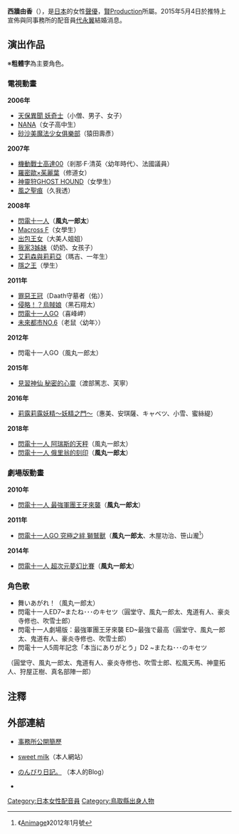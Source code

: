 {{藝人
|姓名 = 西墻由香
|類型 = 配音員
|圖片 = 
|圖片尺寸 = 
|圖片簡介 = 
|原名 = 
|外文名 = 
|外文 = 日文
|羅馬拼音 =
|英文名 = 
|暱稱 = 
|其他藝名 = 
|國籍 =
|民族 =
|籍貫 = 
|出生日期 = 11月21日
|出生地點 = {{JPN}}[[鳥取縣|鳥取縣]]
|逝世日期 = 
|逝世地點 = 
|職業 = 
|三圍 = 
|教育程度 = 
|宗教信仰 =
|配偶 = [[代永翼|代永翼]]
|兒女 = 
|父母 = 
|出身地 = 
|出道作 = 
|代表作 = 
|出道日期 = 
|活躍年代 = 
|唱片公司 =
|經紀公司 = [[賢Production|賢Production]]
|網站 = 
|相關團體 =
}}
{{Japanese|japanese=西墻 由香|kana=にしがき ゆか|romaji=Nishigaki Yuka}}
'''西牆由香'''（{{bd||11月21日|catIdx=Nishigaki Yuka}}），是[[日本|日本]]的女性[[聲優|聲優]]，[[賢Production|賢Production]]所屬。2015年5月4日於推特上宣佈與同事務所的配音員[[代永翼|代永翼]]結婚消息。

== 演出作品 ==
※'''粗體字'''為主要角色。
=== 電視動畫 ===
'''2006年'''
*[[天保異聞_妖奇士|天保異聞 妖奇士]]（小僧、男子、女子）
*[[NANA|NANA]]（女子高中生）
*[[砂沙美魔法少女俱樂部|砂沙美魔法少女俱樂部]]（猿田壽彥）

'''2007年'''
*[[機動戰士高達00|機動戰士高達00]]（剎那·F·清英〈幼年時代〉、法國議員）
*[[羅密歐×茱麗葉|羅密歐×茱麗葉]]（修道女）
*[[神靈狩GHOST_HOUND|神靈狩GHOST HOUND]]（女學生）
*[[風之聖痕|風之聖痕]]（久我透）

'''2008年'''
*[[閃電十一人|閃電十一人]]（'''風丸一郎太'''）
*[[Macross_F|Macross F]]（女學生）
*[[出包王女|出包王女]]（大美人姐姐）
*[[我家3姊妹|我家3姊妹]]（奶奶、女孩子）
*[[艾莉森與莉莉亞|艾莉森與莉莉亞]]（瑪吉、一年生）
*[[隱之王|隱之王]]（學生）

'''2011年'''
*[[罪惡王冠|罪惡王冠]]（Daath守墓者（佑））
*[[侵略！花枝娘|侵略！？烏賊娘]]（黑石翔太）
*[[閃電十一人GO|閃電十一人GO]]（喜峰岬）
*[[未來都市NO.6|未來都市NO.6]]（老鼠〈幼年〉）

'''2012年'''
*閃電十一人GO（風丸一郎太）

'''2015年'''
*[[見習神仙_秘密的心靈|見習神仙 秘密的心靈]]（渡部篤志、芙寧）

'''2016年'''
*[[莉露莉露妖精|莉露莉露妖精～妖精之門～]]（惠美、安琪薩、キャベツ、小雪、蜜絲緹）

'''2018年'''
*[[閃電十一人_阿瑞斯的天秤|閃電十一人 阿瑞斯的天秤]]（風丸一郎太）
*[[閃電十一人_俄里翁的刻印|閃電十一人 俄里翁的刻印]]（'''風丸一郎太'''）

=== 劇場版動畫 ===
'''2010年'''
* [[閃電十一人_最強軍團王牙來襲|閃電十一人 最強軍團王牙來襲]]（'''風丸一郎太'''）
'''2011年'''
* [[閃電十一人GO_究極之絆_獅鷲獸|閃電十一人GO 究極之絆 獅鷲獸]]（'''風丸一郎太'''、木屋功治、笹山瀧<ref>《[[Animage|Animage]]》2012年1月號</ref>）
'''2014年'''
*[[閃電十一人_超次元夢幻比賽|閃電十一人 超次元夢幻比賽]]（'''風丸一郎太'''）

=== 角色歌 ===

*舞いあがれ！（風丸一郎太）
*閃電十一人ED7~またね･･･のキセツ（圓堂守、風丸一郎太、鬼道有人、豪炎寺修也、吹雪士郎）
*閃電十一人劇場版：最強軍團王牙來襲 ED~最強で最高（圓堂守、風丸一郎太、鬼道有人、豪炎寺修也、吹雪士郎）
*閃電十一人5周年記念「本当にありがとう」D2 ~またね･･･のキセツ
（圓堂守、風丸一郎太、鬼道有人、豪炎寺修也、吹雪士郎、松風天馬、神童拓人、狩屋正樹、真名部陣一郎）

== 注釋 ==
{{Reflist|2}}

== 外部連結 ==
* {{ja}}[https://web.archive.org/web/20140726184656/http://kenproduction.co.jp/member.php?mem=w43 事務所公開簡歷]
* {{ja}}[https://web.archive.org/web/20150206214341/http://yukaponpon.babymilk.jp/ sweet milk]（本人網站）
* {{ja}}[http://yukaponpon.blog28.fc2.com/ のんびり日記。] {{Wayback|url=http://yukaponpon.blog28.fc2.com/ |date=20210416011659 }}（本人的Blog）
* {{ja}}{{Twitter|YukaNishigak}}

{{賢Production}}
{{DEFAULTSORT:Nishigaki Yuka}}
[[Category:日本女性配音員|Category:日本女性配音員]]
[[Category:鳥取縣出身人物|Category:鳥取縣出身人物]]